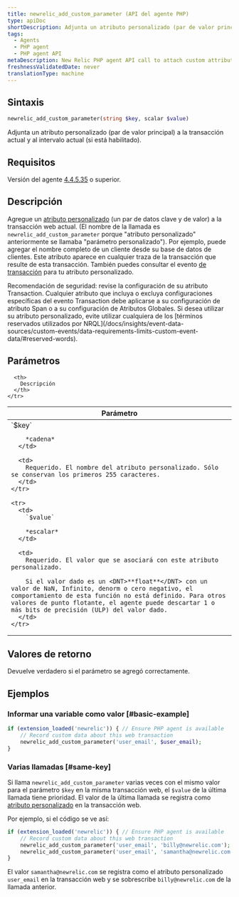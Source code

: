 ```yaml
---
title: newrelic_add_custom_parameter (API del agente PHP)
type: apiDoc
shortDescription: Adjunta un atributo personalizado (par de valor principal) a la transacción actual y al intervalo actual (si está habilitado).
tags:
  - Agents
  - PHP agent
  - PHP agent API
metaDescription: New Relic PHP agent API call to attach custom attributes to your transaction data.
freshnessValidatedDate: never
translationType: machine
---
```


## Sintaxis

```php
newrelic_add_custom_parameter(string $key, scalar $value)
```

Adjunta un atributo personalizado (par de valor principal) a la transacción actual y al intervalo actual (si está habilitado).

## Requisitos

Versión del agente [4.4.5.35](/docs/release-notes/agent-release-notes/php-release-notes/php-agent-44535) o superior.

## Descripción

Agregue un [atributo personalizado](/docs/agents/manage-apm-agents/agent-data/collect-custom-attributes) (un par de datos clave y de valor) a la transacción web actual. (El nombre de la llamada es `newrelic_add_custom_parameter` porque &quot;atributo personalizado&quot; anteriormente se llamaba &quot;parámetro personalizado&quot;). Por ejemplo, puede agregar el nombre completo de un cliente desde su base de datos de clientes. Este atributo aparece en cualquier traza de la transacción que resulte de esta transacción. También puedes consultar el evento [de transacción](/docs/insights/explore-data/attributes/apm-default-attributes-insights) para tu atributo personalizado.

<Callout variant="important">
  Recomendación de seguridad: revise la configuración de su atributo Transaction. Cualquier atributo que incluya o excluya configuraciones específicas del evento Transaction debe aplicarse a su configuración de atributo Span o a su configuración de Atributos Globales.
</Callout>

<Callout variant="important">
  Si desea utilizar su atributo personalizado, evite utilizar cualquiera de los [términos reservados utilizados por NRQL](/docs/insights/event-data-sources/custom-events/data-requirements-limits-custom-event-data/#reserved-words).
</Callout>

## Parámetros

<table>
  <thead>
    <tr>
      <th width="25%">
        Parámetro
      </th>

      <th>
        Descripción
      </th>
    </tr>
  </thead>

  <tbody>
    <tr>
      <td>
        `$key`

        *cadena*
      </td>

      <td>
        Requerido. El nombre del atributo personalizado. Sólo se conservan los primeros 255 caracteres.
      </td>
    </tr>

    <tr>
      <td>
        `$value`

        *escalar*
      </td>

      <td>
        Requerido. El valor que se asociará con este atributo personalizado.

        Si el valor dado es un <DNT>**float**</DNT> con un valor de NaN, Infinito, denorm o cero negativo, el comportamiento de esta función no está definido. Para otros valores de punto flotante, el agente puede descartar 1 o más bits de precisión (ULP) del valor dado.
      </td>
    </tr>
  </tbody>
</table>

## Valores de retorno

Devuelve verdadero si el parámetro se agregó correctamente.

## Ejemplos

### Informar una variable como valor [#basic-example]

```php
if (extension_loaded('newrelic')) { // Ensure PHP agent is available
    // Record custom data about this web transaction
    newrelic_add_custom_parameter('user_email', $user_email);
}
```

### Varias llamadas [#same-key]

Si llama `newrelic_add_custom_parameter` varias veces con el mismo valor para el parámetro `$key` en la misma transacción web, el `$value` de la última llamada tiene prioridad. El valor de la última llamada se registra como [atributo personalizado](/docs/agents/manage-apm-agents/agent-data/collect-custom-attributes/) en la transacción web.

Por ejemplo, si el código se ve así:

```php
if (extension_loaded('newrelic')) { // Ensure PHP agent is available
    // Record custom data about this web transaction
    newrelic_add_custom_parameter('user_email', 'billy@newrelic.com');
    newrelic_add_custom_parameter('user_email', 'samantha@newrelic.com');
}
```

El valor `samantha@newrelic.com` se registra como el atributo personalizado `user_email` en la transacción web y se sobrescribe `billy@newrelic.com` de la llamada anterior.
